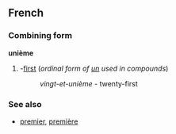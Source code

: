 ==French==
===Combining form===
'''unième'''

#-[[first]] (''ordinal form of [[un#French|un]] used in compounds'')
#:''vingt-et-unième'' - twenty-first

===See also===
*[[premier]], [[première]]